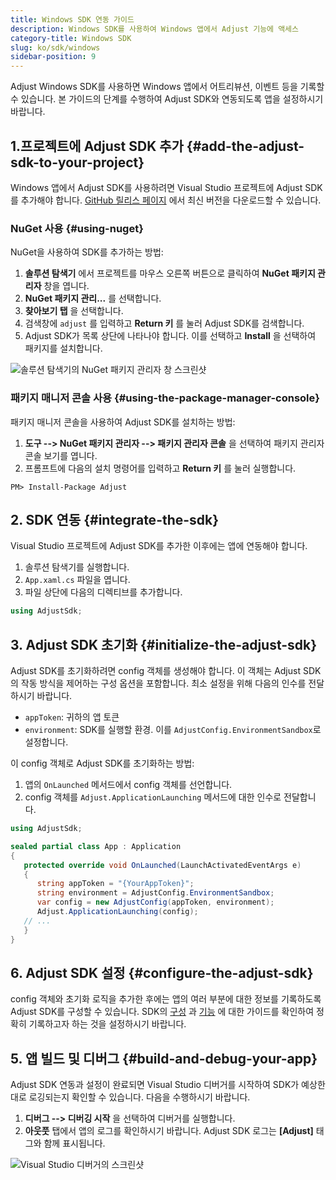 ```yaml
---
title: Windows SDK 연동 가이드
description: Windows SDK를 사용하여 Windows 앱에서 Adjust 기능에 액세스
category-title: Windows SDK
slug: ko/sdk/windows
sidebar-position: 9
---
```


Adjust Windows SDK를 사용하면 Windows 앱에서 어트리뷰션, 이벤트 등을 기록할 수 있습니다. 본 가이드의 단계를 수행하여 Adjust SDK와 연동되도록 앱을 설정하시기 바랍니다.

## 1\.프로젝트에 Adjust SDK 추가 {#add-the-adjust-sdk-to-your-project}

Windows 앱에서 Adjust SDK를 사용하려면 Visual Studio 프로젝트에 Adjust SDK를 추가해야 합니다. [GitHub 릴리스 페이지](https://github.com/adjust/windows_sdk/releases/latest) 에서 최신 버전을 다운로드할 수 있습니다.

### NuGet 사용 {#using-nuget}

NuGet을 사용하여 SDK를 추가하는 방법:

1. **솔루션 탐색기** 에서 프로젝트를 마우스 오른쪽 버튼으로 클릭하여 **NuGet 패키지 관리자** 창을 엽니다.
2. **NuGet 패키지 관리...** 를 선택합니다.
3. **찾아보기 탭** 을 선택합니다.
4. 검색창에 `adjust` 를 입력하고 **Return 키** 를 눌러 Adjust SDK를 검색합니다.
5. Adjust SDK가 목록 상단에 나타나야 합니다. 이를 선택하고 **Install** 을 선택하여 패키지를 설치합니다.

![솔루션 탐색기의 NuGet 패키지 관리자 창 스크린샷](@images/windows/1-nuget.png)

### 패키지 매니저 콘솔 사용 {#using-the-package-manager-console}

패키지 매니저 콘솔을 사용하여 Adjust SDK를 설치하는 방법:

1. **도구 \-\-> NuGet 패키지 관리자 \-\-> 패키지 관리자 콘솔** 을 선택하여 패키지 관리자 콘솔 보기를 엽니다.
2. 프롬프트에 다음의 설치 명령어를 입력하고 **Return 키** 를 눌러 실행합니다.

```console
PM> Install-Package Adjust
```

## 2\. SDK 연동 {#integrate-the-sdk}

Visual Studio 프로젝트에 Adjust SDK를 추가한 이후에는 앱에 연동해야 합니다.

1. 솔루션 탐색기를 실행합니다.
2. `App.xaml.cs` 파일을 엽니다.
3. 파일 상단에 다음의 디렉티브를 추가합니다.

<CodeBlock title="App.xaml.cs">

```cs
using AdjustSdk;
```

</CodeBlock>

## 3\. Adjust SDK 초기화 {#initialize-the-adjust-sdk}

Adjust SDK를 초기화하려면 config 객체를 생성해야 합니다. 이 객체는 Adjust SDK의 작동 방식을 제어하는 구성 옵션을 포함합니다. 최소 설정을 위해 다음의 인수를 전달하시기 바랍니다.

- `appToken`: 귀하의 앱 토큰
- `environment`: SDK를 실행할 환경. 이를 `AdjustConfig.EnvironmentSandbox`로 설정합니다.

이 config 객체로 Adjust SDK를 초기화하는 방법:

1. 앱의 `OnLaunched` 메서드에서 config 객체를 선언합니다.
2. config 객체를 `Adjust.ApplicationLaunching` 메서드에 대한 인수로 전달합니다.

```cs
using AdjustSdk;

sealed partial class App : Application
{
   protected override void OnLaunched(LaunchActivatedEventArgs e)
   {
      string appToken = "{YourAppToken}";
      string environment = AdjustConfig.EnvironmentSandbox;
      var config = new AdjustConfig(appToken, environment);
      Adjust.ApplicationLaunching(config);
   // ...
   }
}
```

## 6\. Adjust SDK 설정 {#configure-the-adjust-sdk}

config 객체와 초기화 로직을 추가한 후에는 앱의 여러 부분에 대한 정보를 기록하도록 Adjust SDK를 구성할 수 있습니다. SDK의 [구성](/ko/sdk/windows/configuration) 과 [기능](/ko/sdk/windows/features) 에 대한 가이드를 확인하여 정확히 기록하고자 하는 것을 설정하시기 바랍니다.

## 5\. 앱 빌드 및 디버그 {#build-and-debug-your-app}

Adjust SDK 연동과 설정이 완료되면 Visual Studio 디버거를 시작하여 SDK가 예상한 대로 로깅되는지 확인할 수 있습니다. 다음을 수행하시기 바랍니다.

1. **디버그 \-\-> 디버깅 시작** 을 선택하여 디버거를 실행합니다.
2. **아웃풋** 탭에서 앱의 로그를 확인하시기 바랍니다. Adjust SDK 로그는 **\[Adjust\]** 태그와 함께 표시됩니다.

![Visual Studio 디버거의 스크린샷](@images/windows/2-debugger.png)
